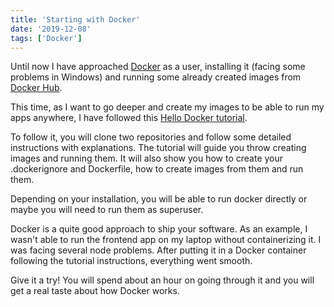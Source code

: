 ```yaml
---
title: 'Starting with Docker'
date: '2019-12-08'
tags: ['Docker']
---
```


Until now I have approached [Docker](https://www.docker.com/) as a user, installing it (facing some problems in Windows) and running some already created images from [Docker Hub](https://hub.docker.com/).

This time, as I want to go deeper and create my images to be able to run my apps anywhere, I have followed this [Hello Docker tutorial](https://www.basefactor.com/hello-docker).

To follow it, you will clone two repositories and follow some detailed instructions with explanations. The tutorial will guide you throw creating images and running them. It will also show you how to create your .dockerignore and Dockerfile, how to create images from them and run them.

Depending on your installation, you will be able to run docker directly or maybe you will need to run them as superuser.

Docker is a quite good approach to ship your software. As an example, I wasn't able to run the frontend app on my laptop without containerizing it. I was facing several node problems. After putting it in a Docker container following the tutorial instructions, everything went smooth.

Give it a try! You will spend about an hour on going through it and you will get a real taste about how Docker works.